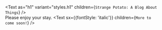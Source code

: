 <Text as="h1" variant="styles.h1"
    children={`Strange Potato: A Blog About Things`}
/>
<br />
Please enjoy your stay.
<Text sx={{fontStyle: 'italic'}}
    children={`More to come soon!`}
/>
